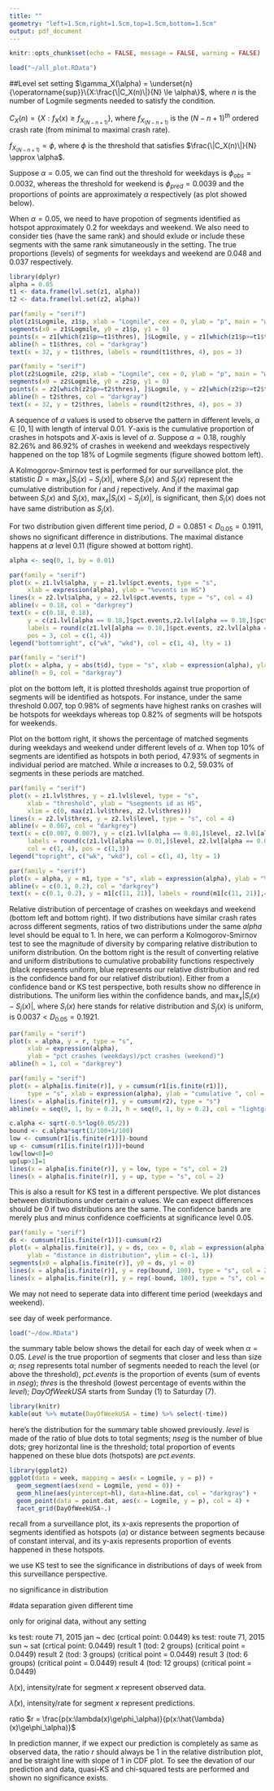 ---
title: ""
geometry: "left=1.5cm,right=1.5cm,top=1.5cm,bottom=1.5cm"
output: pdf_document
---

```{r setup, include=FALSE}
knitr::opts_chunk$set(echo = FALSE, message = FALSE, warning = FALSE)
```


```{r include = FALSE, cache = FALSE}
load("~/all_plot.RData")
```

##Level set setting
$\gamma_X(\alpha) = \underset{n}{\operatorname{sup}}\{X:\frac{\|C_X(n)\|}{N} \le \alpha\}$, where $n$ is the number of Logmile segments needed to satisfy the condition. 

$C_X(n) = \{X:f_X(x) \ge f_{X_{(N-n+1)}}\}$, where $f_{X_{(N-n+1)}}$ is the $(N-n+1)^{th}$ ordered crash rate (from minimal to maximal crash rate).

$f_{X_{(N-n+1)}} = \phi$, where $\phi$ is the threshold that satisfies $\frac{\|C_X(n)\|}{N} \approx \alpha$. 

Suppose $\alpha = 0.05$, we can find out the threshold for weekdays is $\phi_{obs} = 0.0032$, whereas the threshold for weekend is $\phi_{pred} = 0.0039$ and the proportions of points are approximately $\alpha$ respectively (as plot showed below).

When $\alpha = 0.05$, we need to have propotion of segments identified as hotspot approximately 0.2 for weekdays and weekend. We also need to consider ties (have the same rank) and should exlude or include these segments with the same rank simutaneously in the setting. The true proportions (levels) of segments for weekdays and weekend are 0.048 and 0.037 respectively.

```{r fig.height = 3.5, fig.width = 3.5, fig.show = "hold", results = "asis"}
library(dplyr)
alpha = 0.05
t1 <- data.frame(lvl.set(z1, alpha))
t2 <- data.frame(lvl.set(z2, alpha))

par(family = "serif")
plot(z1$Logmile, z1$p, xlab = "Logmile", cex = 0, ylab = "p", main = "weekday")
segments(x0 = z1$Logmile, y0 = z1$p, y1 = 0)
points(x = z1[which(z1$p>=t1$thres), ]$Logmile, y = z1[which(z1$p>=t1$thres), ]$p)
abline(h = t1$thres, col = "darkgray")
text(x = 32, y = t1$thres, labels = round(t1$thres, 4), pos = 3)

par(family = "serif")
plot(z2$Logmile, z2$p, xlab = "Logmile", cex = 0, ylab = "p", main = "weekend")
segments(x0 = z2$Logmile, y0 = z2$p, y1 = 0)
points(x = z2[which(z2$p>=t2$thres), ]$Logmile, y = z2[which(z2$p>=t2$thres), ]$p)
abline(h = t2$thres, col = "darkgray")
text(x = 32, y = t2$thres, labels = round(t2$thres, 4), pos = 3)
```

A sequence of $\alpha$ values is used to observe the pattern in different levels, $\alpha \in [0, 1]$ with length of interval 0.01. $Y$-axis is the cumulative proportion of crashes in hotspots and $X$-axis is level of $\alpha$. Suppose $\alpha = 0.18$, roughly 82.26% and 86.92% of crashes in weekend and weekdays respectively happened on the top 18% of Logmile segments (figure showed bottom left).

A Kolmogorov-Smirnov test is performed for our surveillance plot. the statistic $D = \operatorname{max}_x|S_i(x)-S_j(x)|$, where $S_i(x)$ and $S_j(x)$ represent the cumulative distribution for $i$ and $j$ repectively. And if the maximal gap between $S_i(x)$ and $S_j(x)$, $\operatorname{max}_x|S_i(x)-S_j(x)|$, is significant, then $S_i(x)$ does not have same distribution as $S_j(x)$.

For two distribution given different time period, $D = 0.0851 < D_{0.05} = 0.1911$, shows no significant difference in distributions. The maximal distance happens at $\alpha$ level 0.11 (figure showed at bottom right). 

```{r fig.height = 3.5, fig.width = 3.5, fig.show = "hold", results = "asis"}
alpha <- seq(0, 1, by = 0.01)

par(family = "serif")
plot(x = z1.lvl$alpha, y = z1.lvl$pct.events, type = "s", 
     xlab = expression(alpha), ylab = "%events in HS")
lines(x = z2.lvl$alpha, y = z2.lvl$pct.events, type = "s", col = 4)
abline(v = 0.18, col = "darkgrey")
text(x = c(0.18, 0.18), 
     y = c(z1.lvl[alpha == 0.18,]$pct.events,z2.lvl[alpha == 0.18,]$pct.events),
     labels = round(c(z1.lvl[alpha == 0.18,]$pct.events, z2.lvl[alpha == 0.18,]$pct.events),4), 
     pos = 3, col = c(1, 4))
legend("bottomright", c("wk", "wkd"), col = c(1, 4), lty = 1)

par(family = "serif")
plot(x = alpha, y = abs(t$d), type = "s", xlab = expression(alpha), ylab = "distance")
abline(h = 0, col = "darkgray")
```

plot on the bottom left, it is plotted thresholds against true proportion of segments will be identified as hotspots. For instance, under the same threshold 0.007, top 0.98% of segments have highest ranks on crashes will be hotspots for weekdays whereas top 0.82% of segments will be hotspots for weekends. 

Plot on the bottom right, it shows the percentage of matched segments during weekdays and weekend under different levels of $\alpha$. When top 10% of segments are identified as hotspots in both period, 47.93% of segments in individual period are matched. While $\alpha$ increases to 0.2, 59.03% of segments in these periods are matched.

```{r fig.height = 3.5, fig.width = 3.5, fig.show = "hold", results = "asis"}
par(family = "serif")
plot(x = z1.lvl$thres, y = z1.lvl$level, type = "s", 
     xlab = "threshold", ylab = "%segments id as HS", 
     xlim = c(0, max(z1.lvl$thres, z2.lvl$thres)))
lines(x = z2.lvl$thres, y = z2.lvl$level, type = "s", col = 4)
abline(v = 0.007, col = "darkgrey")
text(x = c(0.007, 0.007), y = c(z1.lvl[alpha == 0.01,]$level, z2.lvl[alpha == 0.01,]$level),
     labels = round(c(z1.lvl[alpha == 0.01,]$level, z2.lvl[alpha == 0.01,]$level),4), 
     col = c(1, 4), pos = c(1,3))
legend("topright", c("wk", "wkd"), col = c(1, 4), lty = 1)

par(family = "serif")
plot(x = alpha, y = m1, type = "s", xlab = expression(alpha), ylab = "% matches")
abline(v = c(0.1, 0.2), col = "darkgrey")
text(x = c(0.1, 0.2), y = m1[c(11, 21)], labels = round(m1[c(11, 21)],4), pos = 3)
```

Relative distribution of percentage of crashes on weekdays and weekend (bottom left and bottom right). If two distributions have similar crash rates across different segments, ratios of two distributions under the same $alpha$ level should be equal to 1. In here, we can perform a Kolmogorov-Smirnov test to see the magnitude of diversity by comparing relative distribution to uniform distribution. On the bottom right is the result of converting relative and uniform distributions to cumulative probability functions respectively (black represents uniform, blue represents our relative distribution and red is the confidence band for our relativef distribution).
Either from a confidence band or KS test perspective, both results show no difference in distributions. The uniform lies within the confidence bands, and $\operatorname{max}_x|S_i(x)-S_j(x)|$, where $S_i(x)$ here stands for relative distribution and $S_j(x)$ is uniform, is $0.0037 < D_{0.05} = 0.1921$.

```{r fig.height = 3.5, fig.width = 3.5, fig.show = "hold", results = "asis"}
par(family = "serif")
plot(x = alpha, y = r, type = "s", 
     xlab = expression(alpha), 
     ylab = "pct crashes (weekdays)/pct crashes (weekend)")
abline(h = 1, col = "darkgrey")

par(family = "serif")
plot(x = alpha[is.finite(r)], y = cumsum(r1[is.finite(r1)]), 
     type = "s", xlab = expression(alpha), ylab = "cumulative ", col = 4)
lines(x = alpha[is.finite(r)], y = cumsum(r2), type = "s")
abline(v = seq(0, 1, by = 0.2), h = seq(0, 1, by = 0.2), col = "lightgrey")

c.alpha <- sqrt(-0.5*log(0.05/2)) 
bound <- c.alpha*sqrt(1/100+1/100)
low <- cumsum(r1[is.finite(r1)])-bound
up <- cumsum(r1[is.finite(r1)])+bound
low[low<0]=0
up[up>1]=1
lines(x = alpha[is.finite(r)], y = low, type = "s", col = 2)
lines(x = alpha[is.finite(r)], y = up, type = "s", col = 2)
```

This is also a result for KS test in a different perspective. We plot distances between distributions under certain $\alpha$ values. We can expect differences should be 0 if two distributions are the same. The confidence bands are merely plus and minus confidence coefficients at significance level 0.05.

```{r}
par(family = "serif")
ds <- cumsum(r1[is.finite(r1)])-cumsum(r2)
plot(x = alpha[is.finite(r)], y = ds, cex = 0, xlab = expression(alpha),
     ylab = "distance in distribution", ylim = c(-1, 1))
segments(x0 = alpha[is.finite(r)], y0 = ds, y1 = 0)
lines(x = alpha[is.finite(r)], y = rep(bound, 100), type = "s", col = 2)
lines(x = alpha[is.finite(r)], y = rep(-bound, 100), type = "s", col = 2)
```

We may not need to seperate data into different time period (weekdays and weekend).

see day of week performance.

```{r include = FALSE, cache = FALSE}
load("~/dow.RData")
```

the summary table below shows the detail for each day of week when $\alpha = 0.05$. $Level$ is the true proportion of segments that closer and less than size $\alpha$; $nseg$ represents total number of segments needed to reach the level (or above the threshold), $pct.events$ is the proportion of events (sum of events in $nseg$); $thres$ is the threshold (lowest percentage of events within the $level$); $DayOfWeekUSA$ starts from Sunday (1) to Saturday (7).

```{r}
library(knitr)
kable(out %>% mutate(DayOfWeekUSA = time) %>% select(-time))
```

here's the distribution for the summary table showed previously. $level$ is made of the ratio of blue dots to total segments; $nseg$ is the number of blue dots; grey horizontal line is the threshold; total proportion of events happened on these blue dots (hotspots) are $pct.events$.

```{r}
library(ggplot2)
ggplot(data = week, mapping = aes(x = Logmile, y = p)) +
  geom_segment(aes(xend = Logmile, yend = 0)) + 
  geom_hline(aes(yintercept=hl), data=hline.dat, col = "darkgray") + 
  geom_point(data = point.dat, aes(x = Logmile, y = p), col = 4) + 
  facet_grid(DayOfWeekUSA~.)
```

recall from a surveillance plot, its x-axis represents the proportion of segments identified as hotspots ($\alpha$) or distance between segments because of constant interval, and its y-axis represents proportion of events happened in these hotspots.

we use KS test to see the significance in distributions of days of week from this surveillance perspective.

no significance in distribution 
\begin{table}[ht]\centering\begin{tabular}{rllrl}
\hline 1 & Mon & Tue, Wed, Thu, Fri \\
       2 & Tue & Wed, Thu, Fri \\
       3 & Wed & Thu, Fri \\
\hline\end{tabular}\end{table}

#data separation given different time

only for original data, without any setting

ks test: route 71, 2015 jan ~ dec (crtical point: 0.0449)
\begin{table}[ht]\centering\begin{tabular}{rllrl}
\hline Same \\
       1 & Jan & Jul, Sep, Oct\\
       2 & Mar & Sep, Oct\\
       3 & May & Aug\\
       4 & Jul & Sep\\
       5 & Sep & Oct\\
       6 & Nov & Dec\\
\hline\end{tabular}\end{table}
 
ks test: route 71, 2015 sun ~ sat (crtical point: 0.0449)
\begin{table}[ht]\centering\begin{tabular}{rllrl}
\hline Same \\
       1 & mon & tue (0.0304), wed (0.0407), fri (0.0286)\\
       2 & tue & wed (0.0418), thu (0.0433), fri (0.0314), sat (0.0399)\\
       3 & wed & thu (0.0366), fri (0.0427), sat (0.0371)\\
       Diff\\
       1 & mon & thu (0.0484), sat (0.0513), sun (0.0746)\\
       2 & tue & sun (0.0673)\\
       3 & wed & sun (0.0831)\\
       4 & thu & fri (0.0470), sat (0.0470), sun (0.0961)\\
       5 & fri & sat (0.0497), sun (0.0644)\\
       6 & sat & sun (0.0842)\\
\hline\end{tabular}\end{table}

result 1 (tod: 2 groups) (critical point = 0.0449)
\begin{table}[ht]\centering\begin{tabular}{rllrl}
\hline Diff \\
       1 & 0am-12pm, 12pm-0am (0.0494)\\
\hline\end{tabular}\end{table}

result 2 (tod: 3 groups) (critical point = 0.0449)
\begin{table}[ht]\centering\begin{tabular}{rllrl}
\hline Same \\
       1 & 8-16 & 16-24 (0.0370)\\
       Diff \\
       1 & 0-8 & 8-16 (0.1077)\\
       2 & 8-16 & 16-24 (0.0370)\\
\hline\end{tabular}\end{table}

result 3 (tod: 6 groups) (critical point = 0.0449)
\begin{table}[ht]\centering\begin{tabular}{rllrl}
\hline Same \\
       1 & 8-12 & 16-20 (0.0413)\\
       2 & 12-16 & 16-20 (0.0427)\\
       Diff \\
       1 & 0-4 & 4-8 (0.0863), 8-12 (0.1338), 12-16 (0.1469), 16-20 (0.1593), 20-24 (0.1481)\\
       2 & 4-8 & 8-12 (0.0918), 12-16 (0.0844), 16-20 (0.1009), 20-24 (0.0730)\\
       3 & 8-12 & 12-16 (0.0588), 20-24 (0.0642)\\
       4 & 12-16 & 20-24 (0.0499)\\
       5 & 16-20 & 20-24 (0.0639)\\
\hline\end{tabular}\end{table}

result 4 (tod: 12 groups) (critical point = 0.0449)
\begin{table}[ht]\centering\begin{tabular}{rllrl}
\hline Same \\
       1 & 10-12 & 12-14\\
       2 & 12-14 & 16-18, 18-20\\
       3 & 16-18 & 18-20\\
       4 & 18-20 & 20-22\\
\hline\end{tabular}\end{table}






$\lambda(x)$, intensity/rate for segment $x$ represent observed data.

$\hat{\lambda}(x)$, intensity/rate for segment $x$ represent predictions.

ratio $r = \frac{p(x:\lambda(x)\ge\phi_\alpha)}{p(x:\hat{\lambda}(x)\ge\phi_\alpha)}$

In prediction manner, if we expect our prediction is completely as same as observed data, the ratio $r$ should always be 1 in the relative distribution plot, and be straight line with slope of 1 in CDF plot. To see the devation of our prediction and data, quasi-KS and chi-squared tests are performed and shown no significance exists.